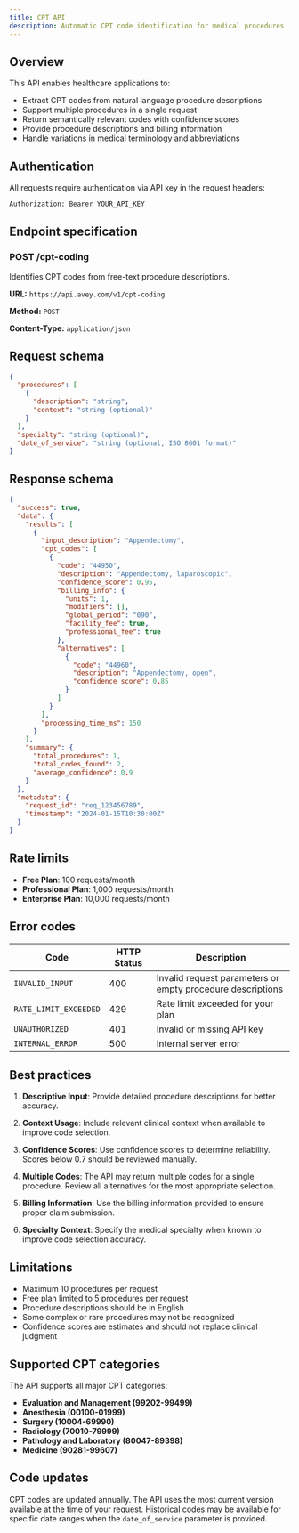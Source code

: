 ```yaml
---
title: CPT API
description: Automatic CPT code identification for medical procedures
---
```


## Overview

This API enables healthcare applications to:

- Extract CPT codes from natural language procedure descriptions
- Support multiple procedures in a single request
- Return semantically relevant codes with confidence scores
- Provide procedure descriptions and billing information
- Handle variations in medical terminology and abbreviations

## Authentication

All requests require authentication via API key in the request headers:

```bash
Authorization: Bearer YOUR_API_KEY
```

## Endpoint specification

### POST /cpt-coding

Identifies CPT codes from free-text procedure descriptions.

**URL:** `https://api.avey.com/v1/cpt-coding`

**Method:** `POST`

**Content-Type:** `application/json`

## Request schema

```json
{
  "procedures": [
    {
      "description": "string",
      "context": "string (optional)"
    }
  ],
  "specialty": "string (optional)",
  "date_of_service": "string (optional, ISO 8601 format)"
}
```

## Response schema

```json
{
  "success": true,
  "data": {
    "results": [
      {
        "input_description": "Appendectomy",
        "cpt_codes": [
          {
            "code": "44950",
            "description": "Appendectomy, laparoscopic",
            "confidence_score": 0.95,
            "billing_info": {
              "units": 1,
              "modifiers": [],
              "global_period": "090",
              "facility_fee": true,
              "professional_fee": true
            },
            "alternatives": [
              {
                "code": "44960",
                "description": "Appendectomy, open",
                "confidence_score": 0.85
              }
            ]
          }
        ],
        "processing_time_ms": 150
      }
    ],
    "summary": {
      "total_procedures": 1,
      "total_codes_found": 2,
      "average_confidence": 0.9
    }
  },
  "metadata": {
    "request_id": "req_123456789",
    "timestamp": "2024-01-15T10:30:00Z"
  }
}
```

## Rate limits

- **Free Plan**: 100 requests/month
- **Professional Plan**: 1,000 requests/month
- **Enterprise Plan**: 10,000 requests/month

## Error codes

| Code                  | HTTP Status | Description                                                |
| --------------------- | ----------- | ---------------------------------------------------------- |
| `INVALID_INPUT`       | 400         | Invalid request parameters or empty procedure descriptions |
| `RATE_LIMIT_EXCEEDED` | 429         | Rate limit exceeded for your plan                          |
| `UNAUTHORIZED`        | 401         | Invalid or missing API key                                 |
| `INTERNAL_ERROR`      | 500         | Internal server error                                      |

## Best practices

1. **Descriptive Input**: Provide detailed procedure descriptions for better accuracy.

2. **Context Usage**: Include relevant clinical context when available to improve code selection.

3. **Confidence Scores**: Use confidence scores to determine reliability. Scores below 0.7 should be reviewed manually.

4. **Multiple Codes**: The API may return multiple codes for a single procedure. Review all alternatives for the most appropriate selection.

5. **Billing Information**: Use the billing information provided to ensure proper claim submission.

6. **Specialty Context**: Specify the medical specialty when known to improve code selection accuracy.

## Limitations

- Maximum 10 procedures per request
- Free plan limited to 5 procedures per request
- Procedure descriptions should be in English
- Some complex or rare procedures may not be recognized
- Confidence scores are estimates and should not replace clinical judgment

## Supported CPT categories

The API supports all major CPT categories:

- **Evaluation and Management (99202-99499)**
- **Anesthesia (00100-01999)**
- **Surgery (10004-69990)**
- **Radiology (70010-79999)**
- **Pathology and Laboratory (80047-89398)**
- **Medicine (90281-99607)**

## Code updates

CPT codes are updated annually. The API uses the most current version available at the time of your request. Historical codes may be available for specific date ranges when the `date_of_service` parameter is provided.
